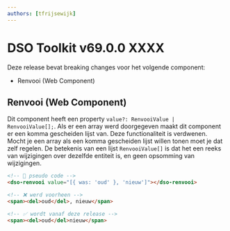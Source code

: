 ```yaml
---
authors: [tfrijsewijk]
---
```


# DSO Toolkit v69.0.0 XXXX

Deze release bevat breaking changes voor het volgende component:

- Renvooi (Web Component)

<!-- truncate -->

## Renvooi (Web Component)

Dit component heeft een property `value?: RenvooiValue | RenvooiValue[];`. Als er een array werd doorgegeven maakt dit component er een komma gescheiden lijst van. Deze functionaliteit is verdwenen. Mocht je een array als een komma gescheiden lijst willen tonen moet je dat zelf regelen. De betekenis van een lijst `RenvooiValue[]` is dat het een reeks van wijzigingen over dezelfde entiteit is, en geen opsomming van wijzigingen.

```html
<!-- 👻 pseudo code -->
<dso-renvooi value="[{ was: 'oud' }, 'nieuw']"></dso-renvooi>

<!-- ❌ werd voorheen -->
<span><del>oud</del>, nieuw</span>

<!-- ✅ wordt vanaf deze release -->
<span><del>oud</del>nieuw</span>
```
